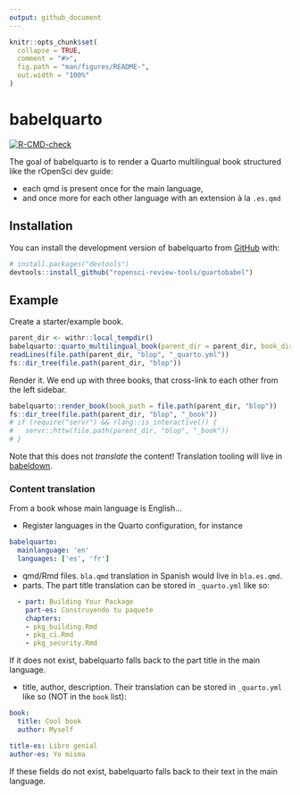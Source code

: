 ```yaml
---
output: github_document
---
```


<!-- README.md is generated from README.Rmd. Please edit that file -->

```r
knitr::opts_chunk$set(
  collapse = TRUE,
  comment = "#>",
  fig.path = "man/figures/README-",
  out.width = "100%"
)
```

# babelquarto

<!-- badges: start -->
[![R-CMD-check](https://github.com/ropensci-review-tools/quartobabel/actions/workflows/R-CMD-check.yaml/badge.svg)](https://github.com/ropensci-review-tools/quartobabel/actions/workflows/R-CMD-check.yaml)
<!-- badges: end -->

The goal of babelquarto is to render a Quarto multilingual book structured like the 
rOpenSci dev guide:

- each qmd is present once for the main language,
- and once more for each other language with an extension à la `.es.qmd`

## Installation

You can install the development version of babelquarto from [GitHub](https://github.com/) with:

``` r
# install.packages("devtools")
devtools::install_github("ropensci-review-tools/quartobabel")
```

## Example

Create a starter/example book.

```r
parent_dir <- withr::local_tempdir()
babelquarto::quarto_multilingual_book(parent_dir = parent_dir, book_dir = "blop")
readLines(file.path(parent_dir, "blop", "_quarto.yml"))
fs::dir_tree(file.path(parent_dir, "blop"))
```

Render it. 
We end up with three books, that cross-link to each other from the left sidebar.

```r
babelquarto::render_book(book_path = file.path(parent_dir, "blop"))
fs::dir_tree(file.path(parent_dir, "blop", "_book"))
# if (require("servr") && rlang::is_interactive()) {
#   servr::httw(file.path(parent_dir, "blop", "_book"))
# }
```

Note that this does not _translate_ the content!
Translation tooling will live in [babeldown](https://docs.ropensci.org/babeldown).

### Content translation

From a book whose main language is English...

- Register languages in the Quarto configuration, for instance

```yml
babelquarto:
  mainlanguage: 'en'
  languages: ['es', 'fr']
```

- qmd/Rmd files. `bla.qmd` translation in Spanish would live in `bla.es.qmd`.
- parts. The part title translation can be stored in `_quarto.yml` like so:

```yml
  - part: Building Your Package
    part-es: Construyendo tu paquete
    chapters:
    - pkg_building.Rmd
    - pkg_ci.Rmd
    - pkg_security.Rmd
```

If it does not exist, babelquarto falls back to the part title in the main language.

- title, author, description. Their translation can be stored in `_quarto.yml` like so (NOT in the `book` list):

```yml
book:
  title: Cool book
  author: Myself

title-es: Libro genial
author-es: Yo misma
```

If these fields do not exist, babelquarto falls back to their text in the main language.
